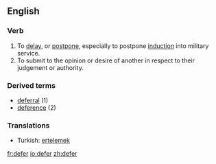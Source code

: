 ==English==

===Verb===
{{en-infl-reg-consonant|defer||r}}

# To [[delay]], or [[postpone]], especially to postpone [[induction]] into military service.
# To submit to the opinion or desire of another in respect to their judgement or authority.

===Derived terms===
*[[deferral]] (1)
*[[deference]] (2)

===Translations===
{{rfc-trans}}
{{top}}
*Turkish: [[ertelemek]]
{{mid}}
{{bottom}}

[[fr:defer]]
[[io:defer]]
[[zh:defer]]